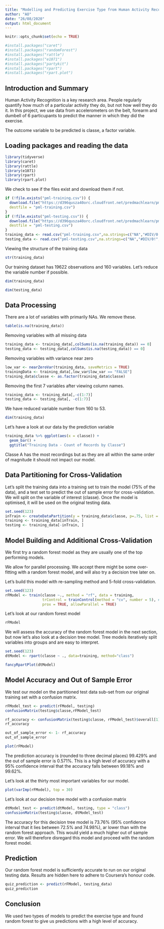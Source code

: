 ---
title: "Modelling and Predicting Exercise Type from Human Activity Recognition Data"
author: "AO"
date: "26/08/2020"
output: html_document
---

```{r setup, include=FALSE}
knitr::opts_chunk$set(echo = TRUE)
```


```{r, include = FALSE}
#install.packages("caret")
#install.packages("randomForest")
#install.packages("rattle")
#install.packages("e1071")
#install.packages("partykit")
#install.packages("rpart")
#install.packages("rpart.plot")
```

## Introduction and Summary

Human Activity Recognition is a key research area. People regularly quantify how much of a particular activity they do, but not how well they do it. In this project, we use data from accelerometers on the belt, forearm and dumbell of 6 particupants to predict the manner in which they did the exercise.

The outcome variable to be predicted is classe, a factor variable.

## Loading packages and reading the data

```{r, results = "hide"}
library(tidyverse)
library(caret)
library(rattle)
library(e1071)
library(rpart)
library(rpart.plot)
```
We check to see if the files exist and download them if not.
```{r}
if (!file.exists("pml-training.csv")) {
  download.file("https://d396qusza40orc.cloudfront.net/predmachlearn/pml-training.csv",
  destfile = "pml-training.csv")
}
if (!file.exists("pml-testing.csv")) {
  download.file("https://d396qusza40orc.cloudfront.net/predmachlearn/pml-testing.csv",
  destfile = "pml-testing.csv")
}
training_data <- read.csv("pml-training.csv",na.strings=c("NA","#DIV/0!", ""))
testing_data <- read.csv("pml-testing.csv",na.strings=c("NA","#DIV/0!", ""))
```

Viewing the structure of the training data
```{r, results = "hide"}
str(training_data)
```
Our training dataset has 19622 observations and 160 variables. Let's reduce the variable number if possible.
```{r}
dim(training_data)
```
```{r}
dim(testing_data)
```


## Data Processing

There are a lot of variables with primarily NAs. We remove these.
```{r}
table(is.na(training_data))
```

Removing variables with all missing data
```{r}
training_data <- training_data[,colSums(is.na(training_data)) == 0]
testing_data <- testing_data[,colSums(is.na(testing_data)) == 0]
```


Removing variables with variance near zero
```{r}
low_var <- nearZeroVar(training_data, saveMetrics = TRUE)
trainingData <- training_data[,low_var$low_var == "FALSE"]
training_data$classe <- as.factor(training_data$classe)

```

Removing the first 7 variables after viewing column names.
```{r}
training_data <- training_data[,-c(1:7)]
testing_data <- testing_data[, -c(1:7)]
```

We have reduced variable number from 160 to 53.
```{r}
dim(training_data)
```
Let's have a look at our data by the prediction variable
```{r}
training_data %>% ggplot(aes(x = classe)) + 
  geom_bar() + 
  ggtitle("Training Data - Count of Records by Classe")
```
Classe A has the most recordings but as they are all within the same order of magnitude it should not impact our model.

## Data Partitioning for Cross-Validation

Let's split the training data into a training set to train the model (75% of the data), and a test set to predict the out of sample error for cross-validation. We will split on the variable of interest (classe). Once the model is optimised, it will be used on the original testing data. 

```{r}
set.seed(123)
inTrain <- createDataPartition(y = training_data$classe, p=.75, list = FALSE) #Partitioning our training data for cross-validation
training <- training_data[inTrain, ]
testing <- training_data[-inTrain, ]
```

## Model Building and Additional Cross-Validation

We first try a random forest model as they are usually one of the top performing models.

We allow for parallel processing. We accept there might be some over-fitting with a random forest model, and will also try a decision tree later on.

Let's build this model with re-sampling method and 5-fold cross-validation.

```{r,cache=TRUE}
set.seed(123)
rFModel <- train(classe ~., method = "rf", data = training, 
                 trControl = trainControl(method = "cv", number = 5), #5-fold cross-validation
                 prox = TRUE, allowParallel = TRUE)
```
Let's look at our random forest model
```{r}
rFModel
```
We will assess the accuracy of the random forest model in the next section, but now let's also look at a decision tree model. Tree models iteratively split variables into groups and are easy to interpret.
```{r}
set.seed(123)
dtModel <- rpart(classe ~ ., data=training, method="class")
```

```{r}
fancyRpartPlot(dtModel)
```

## Model Accuracy and Out of Sample Error

We test our model on the partitioned test data sub-set from our original training set with a confusion matrix.
```{r}
rFModel_test <- predict(rFModel, testing)
confusionMatrix(testing$classe,rFModel_test)
```
```{r}
rf_accuracy <- confusionMatrix(testing$classe, rFModel_test)$overall[1]
rf_accuracy
```

```{r}
out_of_sample_error <- 1- rf_accuracy
out_of_sample_error
```
```{r}
plot(rFModel)
```


The prediction accuracy is (rounded to three decimal places) 99.429% and the out of sample error is 0.571%. This is a high level of accuracy with a 95% confidence interval that the accuracy falls between 99.18% and 99.62%.

Let's look at the thirty most important variables for our model.
```{r}
plot(varImp(rFModel), top = 30)
```
Let's look at our decision tree model with a confusion matrix
```{r}
dtModel_test <- predict(dtModel, testing, type = "class")
confusionMatrix(testing$classe, dtModel_test)
```
The accuracy for this decision tree model is 73.76% (95% confidence interval that it lies between 72.5% and 74.98%), ar lower than with the random forest approach. This would yield a much higher out of sample error. We will therefore disregard this model and proceed with the random forest model.

## Prediction

Our random forest model is sufficiently accurate to run on our original testing data. Results are hidden here to adhere to Coursera's honour code.
```{r, results = "hide"}
quiz_prediction <- predict(rFModel, testing_data)
quiz_prediction
```
## Conclusion

We used two types of models to predict the exercise type and found random forest to give us predictions with a high level of accuracy.


